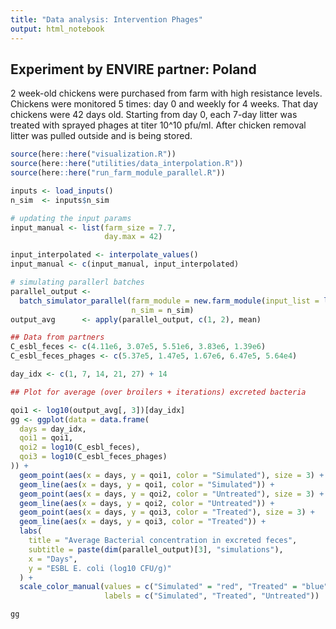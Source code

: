 ---
title: "Data analysis: Intervention Phages"
output: html_notebook
---

## Experiment by ENVIRE partner: Poland

2 week-old chickens were purchased from farm with high resistance levels. Chickens were monitored 5 times: 
day 0 and weekly for 4 weeks. That day chickens were 42 days old. Starting from day 0, each 7-day litter 
was treated with sprayed phages at titer 10^10 pfu/ml. After chicken removal litter was pulled outside and 
is being stored.


```{r setup, include=FALSE}
source(here::here("visualization.R"))
source(here::here("utilities/data_interpolation.R"))
source(here::here("run_farm_module_parallel.R"))

inputs <- load_inputs()
n_sim  <- inputs$n_sim

# updating the input params
input_manual <- list(farm_size = 7.7,
                     day.max = 42)

input_interpolated <- interpolate_values()
input_manual <- c(input_manual, input_interpolated)

# simulating parallerl batches
parallel_output <-
  batch_simulator_parallel(farm_module = new.farm_module(input_list = load_inputs(input_manual)),
                           n_sim = n_sim)
output_avg      <- apply(parallel_output, c(1, 2), mean)

## Data from partners
C_esbl_feces <- c(4.11e6, 3.07e5, 5.51e6, 3.83e6, 1.39e6)
C_esbl_feces_phages <- c(5.37e5, 1.47e5, 1.67e6, 6.47e5, 5.64e4)

day_idx <- c(1, 7, 14, 21, 27) + 14

## Plot for average (over broilers + iterations) excreted bacteria 

qoi1 <- log10(output_avg[, 3])[day_idx]
gg <- ggplot(data = data.frame(
  days = day_idx,  
  qoi1 = qoi1,  
  qoi2 = log10(C_esbl_feces),
  qoi3 = log10(C_esbl_feces_phages)
)) +
  geom_point(aes(x = days, y = qoi1, color = "Simulated"), size = 3) +  
  geom_line(aes(x = days, y = qoi1, color = "Simulated")) +   
  geom_point(aes(x = days, y = qoi2, color = "Untreated"), size = 3) + 
  geom_line(aes(x = days, y = qoi2, color = "Untreated")) + 
  geom_point(aes(x = days, y = qoi3, color = "Treated"), size = 3) + 
  geom_line(aes(x = days, y = qoi3, color = "Treated")) + 
  labs(
    title = "Average Bacterial concentration in excreted feces",
    subtitle = paste(dim(parallel_output)[3], "simulations"),
    x = "Days",
    y = "ESBL E. coli (log10 CFU/g)"
  ) +
  scale_color_manual(values = c("Simulated" = "red", "Treated" = "blue", "Untreated" = "black"),
                     labels = c("Simulated", "Treated", "Untreated"))

gg
```
